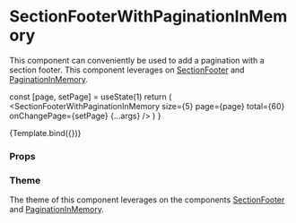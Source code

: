 
<Meta
  title="Components/Section/SectionFooterWithPaginationInMemory"
  component={SectionFooterWithPaginationInMemory}
/>

# SectionFooterWithPaginationInMemory

This component can conveniently be used to add a pagination with a section footer. This component leverages on [SectionFooter](/docs/components-section-sectionfooter--section-footer) and [PaginationInMemory](/docs/components-pagination-paginationinmemory--default-story).

  const [page, setPage] = useState(1)
  return (
    <SectionFooterWithPaginationInMemory
      size={5}
      page={page}
      total={60}
      onChangePage={setPage}
      {...args}
    />
  )
}

<Canvas>
  <Story
    name="Default"
    args={{ nextLabel: 'Next page', previousLabel: 'Previous page' }}
  >
    {Template.bind({})}
  </Story>
</Canvas>

### Props

<ArgsTable story="Default" />

### Theme

The theme of this component leverages on the components [SectionFooter](/docs/components-section-sectionfooter--section-footer#theme) and [PaginationInMemory](/docs/components-pagination-paginationinmemory--default-story#theme).
